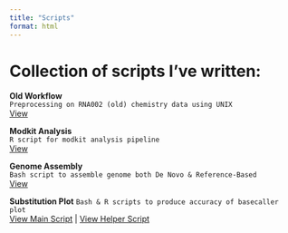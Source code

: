 ```yaml
---
title: "Scripts"
format: html
---
```



# Collection of scripts I've written:

::: {.card-grid}
::: {.card}
**Old Workflow**  
`Preprocessing on RNA002 (old) chemistry data using UNIX`  
[View](scripts/old_workflow.qmd)
:::
::: {.card}
**Modkit Analysis**  
`R script for modkit analysis pipeline`  
[View](scripts/Modkit_Analysis_dRNAseq.qmd)
:::
::: {.card}
**Genome Assembly**  
`Bash script to assemble genome both De Novo & Reference-Based`  
[View](scripts/genome_assembly.qmd)
:::
::: {.card}
**Substitution Plot** 
`Bash & R scripts to produce accuracy of basecaller plot`  
[View Main Script](scripts/Accuracy_Substitution_Plot.qmd) | [View Helper Script](scripts/Substitutionplot.qmd)
:::
:::



<!-- -[RNA002 Workflow (OLD)](/scripts/old_workflow.qmd) -->
<!-- -[Genome Assembly](/scripts/genome_assembly.qmd) -->
<!-- -[Script 3]() -->